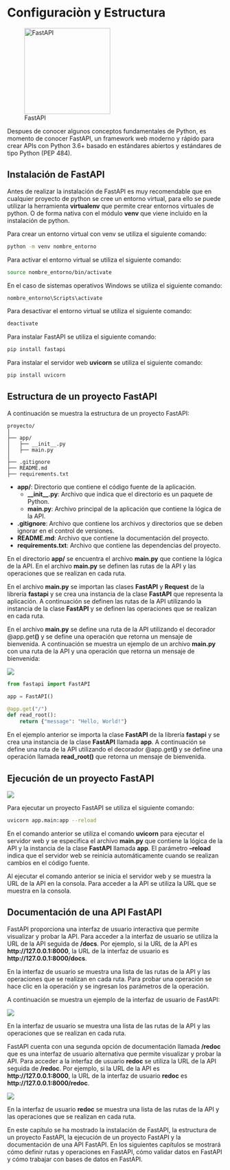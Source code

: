 # Configuraciòn y Estructura

::: center
![FastAPI](https://fastapi.tiangolo.com/img/logo-margin/logo-teal.png){width="200px"}
:::

Despues de conocer algunos conceptos fundamentales de Python, es momento de conocer FastAPI, un framework web moderno y rápido para crear APIs con Python 3.6+ basado en estándares abiertos y estándares de tipo Python (PEP 484).

## Instalación de FastAPI

Antes de realizar la instalación de FastAPI es muy recomendable que en cualquier proyecto de python se cree un entorno virtual, para ello se puede utilizar la herramienta **virtualenv** que permite crear entornos virtuales de python. O de forma nativa con el módulo **venv** que viene incluido en la instalación de python.

Para crear un entorno virtual con venv se utiliza el siguiente comando:

``` bash
python -m venv nombre_entorno
```

Para activar el entorno virtual se utiliza el siguiente comando:

``` bash
source nombre_entorno/bin/activate
```

En el caso de sistemas operativos Windows se utiliza el siguiente comando:

``` bash
nombre_entorno\Scripts\activate
```

Para desactivar el entorno virtual se utiliza el siguiente comando:

``` bash
deactivate
```

Para instalar FastAPI se utiliza el siguiente comando:

``` bash
pip install fastapi
```

Para instalar el servidor web **uvicorn** se utiliza el siguiente comando:

``` bash
pip install uvicorn
```

## Estructura de un proyecto FastAPI

A continuación se muestra la estructura de un proyecto FastAPI:

``` plaintext
proyecto/
│
├── app/
│   ├── __init__.py
│   ├── main.py
│
├── .gitignore
├── README.md
├── requirements.txt
```

-   **app/**: Directorio que contiene el código fuente de la aplicación.
    -   **\_\_init\_\_.py**: Archivo que indica que el directorio es un paquete de Python.
    -   **main.py**: Archivo principal de la aplicación que contiene la lógica de la API.
-   **.gitignore**: Archivo que contiene los archivos y directorios que se deben ignorar en el control de versiones.
-   **README.md**: Archivo que contiene la documentación del proyecto.
-   **requirements.txt**: Archivo que contiene las dependencias del proyecto.

En el directorio **app/** se encuentra el archivo **main.py** que contiene la lógica de la API. En el archivo **main.py** se definen las rutas de la API y las operaciones que se realizan en cada ruta.

En el archivo **main.py** se importan las clases **FastAPI** y **Request** de la librería **fastapi** y se crea una instancia de la clase **FastAPI** que representa la aplicación. A continuación se definen las rutas de la API utilizando la instancia de la clase **FastAPI** y se definen las operaciones que se realizan en cada ruta.

En el archivo **main.py** se define una ruta de la API utilizando el decorador @app.get**()** y se define una operación que retorna un mensaje de bienvenida. A continuación se muestra un ejemplo de un archivo **main.py** con una ruta de la API y una operación que retorna un mensaje de bienvenida:

![](images/paste-16.png)

``` python
from fastapi import FastAPI

app = FastAPI()

@app.get("/")
def read_root():
    return {"message": "Hello, World!"}
```

En el ejemplo anterior se importa la clase **FastAPI** de la librería **fastapi** y se crea una instancia de la clase **FastAPI** llamada **app**. A continuación se define una ruta de la API utilizando el decorador @app.get**()** y se define una operación llamada **read_root()** que retorna un mensaje de bienvenida.

## Ejecución de un proyecto FastAPI

![](images/paste-17.png)

Para ejecutar un proyecto FastAPI se utiliza el siguiente comando:

``` bash
uvicorn app.main:app --reload
```

En el comando anterior se utiliza el comando **uvicorn** para ejecutar el servidor web y se especifica el archivo **main.py** que contiene la lógica de la API y la instancia de la clase **FastAPI** llamada **app**. El parámetro **--reload** indica que el servidor web se reinicia automáticamente cuando se realizan cambios en el código fuente.

Al ejecutar el comando anterior se inicia el servidor web y se muestra la URL de la API en la consola. Para acceder a la API se utiliza la URL que se muestra en la consola.

## Documentación de una API FastAPI

FastAPI proporciona una interfaz de usuario interactiva que permite visualizar y probar la API. Para acceder a la interfaz de usuario se utiliza la URL de la API seguida de **/docs**. Por ejemplo, si la URL de la API es **http://127.0.0.1:8000**, la URL de la interfaz de usuario es **http://127.0.0.1:8000/docs**.

En la interfaz de usuario se muestra una lista de las rutas de la API y las operaciones que se realizan en cada ruta. Para probar una operación se hace clic en la operación y se ingresan los parámetros de la operación.

A continuación se muestra un ejemplo de la interfaz de usuario de FastAPI:

![](images/paste-18.png)

En la interfaz de usuario se muestra una lista de las rutas de la API y las operaciones que se realizan en cada ruta.

FastAPI cuenta con una segunda opción de documentación llamada **/redoc** que es una interfaz de usuario alternativa que permite visualizar y probar la API. Para acceder a la interfaz de usuario **redoc** se utiliza la URL de la API seguida de **/redoc**. Por ejemplo, si la URL de la API es **http://127.0.0.1:8000**, la URL de la interfaz de usuario **redoc** es **http://127.0.0.1:8000/redoc**.

![](images/paste-19.png)

En la interfaz de usuario **redoc** se muestra una lista de las rutas de la API y las operaciones que se realizan en cada ruta.

En este capítulo se ha mostrado la instalación de FastAPI, la estructura de un proyecto FastAPI, la ejecución de un proyecto FastAPI y la documentación de una API FastAPI. En los siguientes capítulos se mostrará cómo definir rutas y operaciones en FastAPI, cómo validar datos en FastAPI y cómo trabajar con bases de datos en FastAPI.